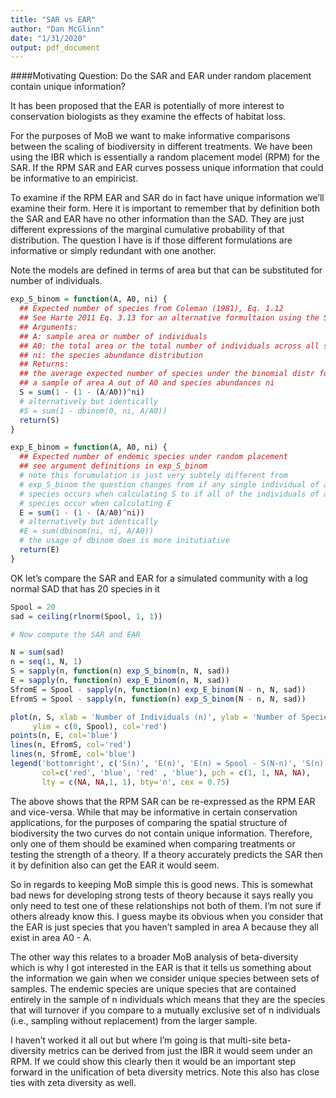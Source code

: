 ```yaml
---
title: "SAR vs EAR"
author: "Dan McGlinn"
date: "1/31/2020"
output: pdf_document
---
```



####Motivating Question: Do the SAR and EAR under random placement contain unique information?

It has been proposed that the EAR is potentially of more interest to conservation
biologists as they examine the effects of habitat loss. 

For the purposes of MoB we want to make informative comparisons between the scaling
of biodiversity in different treatments. 
We have been using the IBR which is essentially a random placement model (RPM)
for the SAR.
If the RPM SAR and EAR curves possess unique information that could be informative to an
empiricist. 

To examine if the RPM EAR and SAR do in fact have unique information we'll examine
their form. Here it is important to remember that by definition both the SAR
and EAR have no other information than the SAD. They are just different expressions
of the marginal cumulative probability of that distribution. The question
I have is if those different formulations are informative or simply redundant 
with one another. 

Note the models are defined in terms of area but that can be substituted for number of individuals.

```r
exp_S_binom = function(A, A0, ni) {
  ## Expected number of species from Coleman (1981), Eq. 1.12
  ## See Harte 2011 Eq. 3.13 for an alternative formultaion using the SAD
  ## Arguments:
  ## A: sample area or number of individuals 
  ## A0: the total area or the total number of individuals across all species
  ## ni: the species abundance distribution
  ## Returns:
  ## the average expected number of species under the binomial distr for
  ## a sample of area A out of A0 and species abundances ni
  S = sum(1 - (1 - (A/A0))^ni)
  # alternatively but identically
  #S = sum(1 - dbinom(0, ni, A/A0))
  return(S)
}

exp_E_binom = function(A, A0, ni) {
  ## Expected number of endemic species under random placement
  ## see argument definitions in exp_S_binom 
  # note this forumulation is just very subtely different from 
  # exp_S_binom the question changes from if any single individual of a
  # species occurs when calculating S to if all of the individuals of a
  # species occur when calculating E
  E = sum(1 - (1 - (A/A0)^ni))
  # alternatively but identically
  #E = sum(dbinom(ni, ni, A/A0))
  # the usage of dbinom does is more initutiative 
  return(E)
}
```

OK let's compare the SAR and EAR for a simulated community with a log normal SAD
that has 20 species in it


```r
Spool = 20
sad = ceiling(rlnorm(Spool, 1, 1))

# Now compute the SAR and EAR

N = sum(sad)
n = seq(1, N, 1)
S = sapply(n, function(n) exp_S_binom(n, N, sad)) 
E = sapply(n, function(n) exp_E_binom(n, N, sad))
SfromE = Spool - sapply(n, function(n) exp_E_binom(N - n, N, sad)) 
EfromS = Spool - sapply(n, function(n) exp_S_binom(N - n, N, sad))

plot(n, S, xlab = 'Number of Individuals (n)', ylab = 'Number of Species',
     ylim = c(0, Spool), col='red')
points(n, E, col='blue')
lines(n, EfromS, col='red')
lines(n, SfromE, col='blue')
legend('bottomright', c('S(n)', 'E(n)', 'E(n) = Spool - S(N-n)', 'S(n) = Spool - E(N-n)'),
       col=c('red', 'blue', 'red' , 'blue'), pch = c(1, 1, NA, NA),
       lty = c(NA, NA,1, 1), bty='n', cex = 0.75)
```

The above shows that the RPM SAR can be re-expressed as the RPM EAR and vice-versa. While that
may be informative in certain conservation applications, for the purposes of 
comparing the spatial structure of biodiversity the two curves
do not contain unique information. Therefore, only one of them should be 
examined when comparing treatments or testing the strength of a theory. If a
theory accurately predicts the SAR then it by definition also can get the EAR it
would seem. 

So in regards to keeping MoB simple this is good news. This is somewhat bad 
news for developing strong tests of theory because it says really you only need
to test one of these relationships not both of them. I'm not sure if others 
already know this. I guess maybe its obvious when you consider that the EAR is 
just species that you haven't sampled in area A because they all exist in area 
A0 - A. 

The other way this relates to a broader MoB analysis of beta-diversity which 
is why I got interested in the EAR is that it tells us something about the 
information we gain when we consider unique species between sets of samples. 
The endemic species are unique species that are contained entirely in the 
sample of n individuals which means that they are the species that will turnover
if you compare to a mutually exclusive set of n individuals (i.e., sampling without
replacement) from the larger sample. 

I haven't worked it all out but where I'm going is that multi-site beta-diversity metrics can be derived from just the IBR it would seem under an RPM. If we could show 
this clearly then it would be an important step forward in the unification of 
beta diversity metrics. Note this also has close ties with zeta diversity as well.



